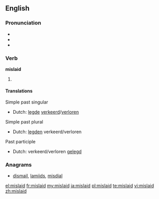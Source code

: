 ==English==

===Pronunciation===
* {{IPA|/mɪsˈleɪd/}}
* {{audio|en-us-mislaid.ogg|Audio (US)}}
* {{rhymes|eɪd}}

===Verb===
'''mislaid'''

# {{past of|[[mislay]]}}

====Translations====
Simple past singular 
* Dutch: [[legde]] [[verkeerd]]/[[verloren]]

Simple past plural 
* Dutch: [[legden]] verkeerd/verloren

Past participle
* Dutch: verkeerd/verloren [[gelegd]]

===Anagrams===
* [[dismail#English|dismail]], [[lamiids#English|lamiids]], [[misdial#English|misdial]]

[[el:mislaid]]
[[fr:mislaid]]
[[my:mislaid]]
[[ja:mislaid]]
[[pl:mislaid]]
[[te:mislaid]]
[[vi:mislaid]]
[[zh:mislaid]]